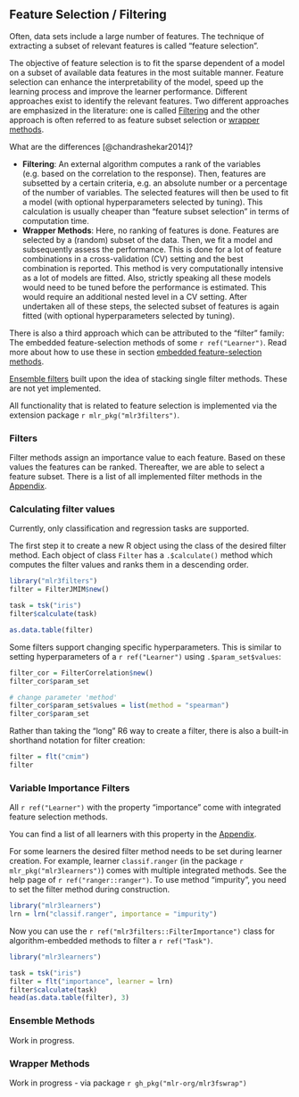 ## Feature Selection / Filtering {#fs}

Often, data sets include a large number of features.
The technique of extracting a subset of relevant features is called "feature selection".

The objective of feature selection is to fit the sparse dependent of a model on a subset of available data features in the most suitable manner.
Feature selection can enhance the interpretability of the model, speed up the learning process and improve the learner performance.
Different approaches exist to identify the relevant features.
Two different approaches are emphasized in the literature:
one is called [Filtering](#fs-filtering) and the other approach is often referred to as feature subset selection or [wrapper methods](#fs-wrapper).

What are the differences [@chandrashekar2014]?

* **Filtering**: An external algorithm computes a rank of the variables (e.g. based on the correlation to the response).
  Then, features are subsetted by a certain criteria, e.g. an absolute number or a percentage of the number of variables.
  The selected features will then be used to fit a model (with optional hyperparameters selected by tuning).
  This calculation is usually cheaper than “feature subset selection” in terms of computation time.
* **Wrapper Methods**: Here, no ranking of features is done.
  Features are selected by a (random) subset of the data.
  Then, we fit a model and subsequently assess the performance.
  This is done for a lot of feature combinations in a cross-validation (CV) setting and the best combination is reported.
  This method is very computationally intensive as a lot of models are fitted.
  Also, strictly speaking all these models would need to be tuned before the performance is estimated.
  This would require an additional nested level in a CV setting.
  After undertaken all of these steps, the selected subset of features is again fitted (with optional hyperparameters selected by tuning).

There is also a third approach which can be attributed to the "filter" family:
The embedded feature-selection methods of some `r ref("Learner")`.
Read more about how to use these in section [embedded feature-selection methods](#fs-embedded).

[Ensemble filters](#fs-ensemble) built upon the idea of stacking single filter methods.
These are not yet implemented.

All functionality that is related to feature selection is implemented via the extension package `r mlr_pkg("mlr3filters")`.

### Filters {#fs-filter}

Filter methods assign an importance value to each feature.
Based on these values the features can be ranked.
Thereafter, we are able to select a feature subset.
There is a list of all implemented filter methods in the [Appendix](#list-filters).

### Calculating filter values {#fs-calc}

Currently, only classification and regression tasks are supported.

The first step it to create a new R object using the class of the desired filter method.
Each object of class `Filter` has a `.$calculate()` method which computes the filter values and ranks them in a descending order.

```r
library("mlr3filters")
filter = FilterJMIM$new()

task = tsk("iris")
filter$calculate(task)

as.data.table(filter)
```

Some filters support changing specific hyperparameters.
This is similar to setting hyperparameters of a `r ref("Learner")` using `.$param_set$values`:

```r
filter_cor = FilterCorrelation$new()
filter_cor$param_set

# change parameter 'method'
filter_cor$param_set$values = list(method = "spearman")
filter_cor$param_set
```

Rather than taking the "long" R6 way to create a filter, there is also a built-in shorthand notation for filter creation:

```r
filter = flt("cmim")
filter
```

### Variable Importance Filters {#fs-var-imp-filters}

All `r ref("Learner")` with the property "importance" come with integrated feature selection methods.

You can find a list of all learners with this property in the [Appendix](#fs-filter-embedded-list).

For some learners the desired filter method needs to be set during learner creation.
For example, learner `classif.ranger` (in the package `r mlr_pkg("mlr3learners")`) comes with multiple integrated methods.
See the help page of `r ref("ranger::ranger")`.
To use method "impurity", you need to set the filter method during construction.

```r
library("mlr3learners")
lrn = lrn("classif.ranger", importance = "impurity")
```

Now you can use the `r ref("mlr3filters::FilterImportance")` class for algorithm-embedded methods to filter a `r ref("Task")`.

```r
library("mlr3learners")

task = tsk("iris")
filter = flt("importance", learner = lrn)
filter$calculate(task)
head(as.data.table(filter), 3)
```

### Ensemble Methods {#fs-ensemble}

Work in progress.

### Wrapper Methods {#fs-wrapper}

Work in progress - via package `r gh_pkg("mlr-org/mlr3fswrap")`
